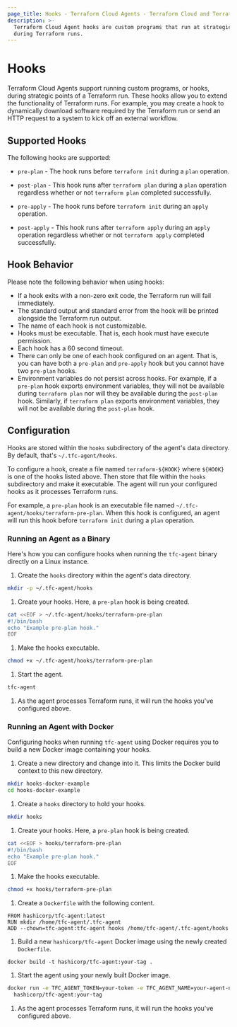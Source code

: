 ```yaml
---
page_title: Hooks - Terraform Cloud Agents - Terraform Cloud and Terraform Enterprise
description: >-
  Terraform Cloud Agent hooks are custom programs that run at strategic points
  during Terraform runs.
---
```


# Hooks

Terraform Cloud Agents support running custom programs, or hooks, during
strategic points of a Terraform run. These hooks allow you to extend the
functionality of Terraform runs. For example, you may create a hook to
dynamically download software required by the Terraform run or send an HTTP
request to a system to kick off an external workflow.

## Supported Hooks

The following hooks are supported:

- `pre-plan` - The hook runs before `terraform init` during a `plan` operation.

- `post-plan` - This hook runs after `terraform plan` during a `plan`
operation regardless whether or not `terraform plan` completed successfully.

- `pre-apply` - The hook runs before `terraform init` during an `apply`
operation.

- `post-apply` - This hook runs after `terraform apply` during an `apply`
operation regardless whether or not `terraform apply` completed successfully.

## Hook Behavior 

Please note the following behavior when using hooks:

- If a hook exits with a non-zero exit code, the Terraform run will fail
immediately.
- The standard output and standard error from the hook will be printed
alongside the Terraform run output.
- The name of each hook is not customizable.
- Hooks must be executable. That is, each hook must have execute permission.
- Each hook has a 60 second timeout.
- There can only be one of each hook configured on an agent. That is, you can
have both a `pre-plan` and `pre-apply` hook but you cannot have two `pre-plan`
hooks.
- Environment variables do not persist across hooks. For example, if a
`pre-plan` hook exports environment variables, they will not be available
during `terraform plan` nor will they be available during the `post-plan` hook.
Similarly, if `terraform plan` exports environment variables, they will not be
available during the `post-plan` hook.

## Configuration

Hooks are stored within the `hooks` subdirectory of the agent's data directory.
By default, that's `~/.tfc-agent/hooks`.

To configure a hook, create a file named `terraform-${HOOK}` where `${HOOK}`
is one of the hooks listed above. Then store that file within the `hooks`
subdirectory and make it executable. The agent will run your configured hooks
as it processes Terraform runs.

For example, a `pre-plan` hook is an executable file named
`~/.tfc-agent/hooks/terraform-pre-plan`. When this hook is configured, an agent
will run this hook before `terraform init` during a `plan` operation.

### Running an Agent as a Binary

Here's how you can configure hooks when running the `tfc-agent` binary
directly on a Linux instance.

1. Create the `hooks` directory within the agent's data directory.

  ```sh
  mkdir -p ~/.tfc-agent/hooks
  ```

1. Create your hooks. Here, a `pre-plan` hook is being created.

  ```sh
  cat <<EOF > ~/.tfc-agent/hooks/terraform-pre-plan
  #!/bin/bash
  echo "Example pre-plan hook."
  EOF
  ```

1. Make the hooks executable.

  ```sh
  chmod +x ~/.tfc-agent/hooks/terraform-pre-plan
  ```

1. Start the agent.

  ```sh
  tfc-agent
  ```

1. As the agent processes Terraform runs, it will run the hooks you've
configured above.

### Running an Agent with Docker 

Configuring hooks when running `tfc-agent` using Docker requires you to build
a new Docker image containing your hooks.

1. Create a new directory and change into it. This limits the Docker build
context to this new directory.

  ```sh
  mkdir hooks-docker-example
  cd hooks-docker-example
  ```

1. Create a `hooks` directory to hold your hooks.

  ```sh
  mkdir hooks
  ```

1. Create your hooks. Here, a `pre-plan` hook is being created.

  ```sh
  cat <<EOF > hooks/terraform-pre-plan
  #!/bin/bash
  echo "Example pre-plan hook."
  EOF
  ```

1. Make the hooks executable.

  ```sh
  chmod +x hooks/terraform-pre-plan
  ```

1. Create a `Dockerfile` with the following content.

  ```
  FROM hashicorp/tfc-agent:latest
  RUN mkdir /home/tfc-agent/.tfc-agent
  ADD --chown=tfc-agent:tfc-agent hooks /home/tfc-agent/.tfc-agent/hooks
  ```

1. Build a new `hashicorp/tfc-agent` Docker image using the newly created
`Dockerfile`.

  ```
  docker build -t hashicorp/tfc-agent:your-tag .
  ```

1. Start the agent using your newly built Docker image.

  ```sh
  docker run -e TFC_AGENT_TOKEN=your-token -e TFC_AGENT_NAME=your-agent-name \
    hashicorp/tfc-agent:your-tag
  ```

1. As the agent processes Terraform runs, it will run the hooks you've
configured above.
